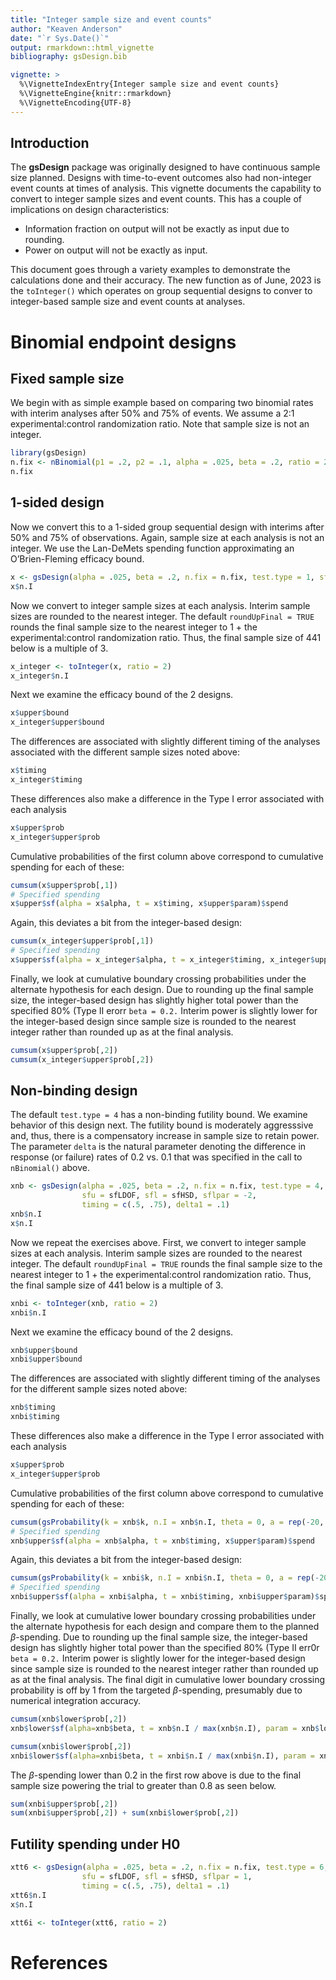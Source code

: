 ```yaml
---
title: "Integer sample size and event counts"
author: "Keaven Anderson"
date: "`r Sys.Date()`"
output: rmarkdown::html_vignette
bibliography: gsDesign.bib

vignette: >
  %\VignetteIndexEntry{Integer sample size and event counts}
  %\VignetteEngine{knitr::rmarkdown}
  %\VignetteEncoding{UTF-8}
---
```


## Introduction 

The **gsDesign** package was originally designed to have continuous sample size planned.
Designs with time-to-event outcomes also had non-integer event counts at times of analysis.
This vignette  documents the capability to convert to integer sample sizes and event counts.
This has a couple of implications on design characteristics:

- Information fraction on output will not be exactly as input due to rounding.
- Power on output will not be exactly as input.

This document goes through a variety examples to demonstrate the calculations done and their accuracy.
The new function as of June, 2023 is the `toInteger()` which operates on group sequential designs to conver to integer-based sample size and event counts at analyses.

# Binomial endpoint designs

## Fixed sample size

We begin with as simple example based on comparing two binomial rates with interim analyses after 50% and 75% of events. We assume a 2:1 experimental:control randomization ratio. Note that sample size is not an integer.

```r
library(gsDesign)
n.fix <- nBinomial(p1 = .2, p2 = .1, alpha = .025, beta = .2, ratio = 2)
n.fix
```

## 1-sided design

Now we convert this to a 1-sided group sequential design  with interims after 50% and 75% of observations. Again, sample size at each analysis is not an integer. We use the Lan-DeMets spending function approximating an O'Brien-Fleming efficacy bound.

```r
x <- gsDesign(alpha = .025, beta = .2, n.fix = n.fix, test.type = 1, sfu = sfLDOF, timing = c(.5, .75))
x$n.I
```
Now we convert to integer sample sizes at each analysis. Interim sample sizes are rounded to the nearest integer.
The default `roundUpFinal = TRUE` rounds the final sample size to the nearest integer to 1 + the experimental:control randomization ratio. Thus, the final sample size of 441 below is a multiple of 3.

```r
x_integer <- toInteger(x, ratio = 2)
x_integer$n.I
```

Next we examine the efficacy bound of the 2 designs.

```r
x$upper$bound
x_integer$upper$bound
```

The differences are associated with slightly different timing of the analyses associated with the different sample sizes noted above:

```r
x$timing
x_integer$timing
```

These differences also make a difference in the Type I error associated with each analysis

```r
x$upper$prob
x_integer$upper$prob
```

Cumulative probabilities of the first column above correspond to cumulative spending for each of these:

```r
cumsum(x$upper$prob[,1])
# Specified spending
x$upper$sf(alpha = x$alpha, t = x$timing, x$upper$param)$spend
```
Again, this deviates a bit from the integer-based design:

```r
cumsum(x_integer$upper$prob[,1])
# Specified spending
x$upper$sf(alpha = x_integer$alpha, t = x_integer$timing, x_integer$upper$param)$spend
```
Finally, we look at cumulative boundary crossing probabilities under the alternate hypothesis for each design.
Due to rounding up the final sample size, the integer-based design has slightly higher total power than the specified 80% (Type II erorr `beta = 0.2.`
Interim power is slightly lower for the integer-based design since sample size is rounded to the nearest integer rather than rounded up as at the final analysis.

```r
cumsum(x$upper$prob[,2])
cumsum(x_integer$upper$prob[,2])
```

## Non-binding design

The default `test.type = 4` has a non-binding futility bound. We examine behavior of this design next.
The futility bound is moderately aggresssive and, thus, there is a compensatory increase in sample size to retain power.
The parameter `delta` is the natural parameter denoting the difference in response (or failure) rates of 0.2 vs. 0.1 that was specified in the call to `nBinomial()` above.


```r
xnb <- gsDesign(alpha = .025, beta = .2, n.fix = n.fix, test.type = 4, 
                sfu = sfLDOF, sfl = sfHSD, sflpar = -2, 
                timing = c(.5, .75), delta1 = .1)
xnb$n.I
x$n.I
```

Now we repeat the exercises above.
First, we convert to integer sample sizes at each analysis. Interim sample sizes are rounded to the nearest integer.
The default `roundUpFinal = TRUE` rounds the final sample size to the nearest integer to 1 + the experimental:control randomization ratio. Thus, the final sample size of 441 below is a multiple of 3.

```r
xnbi <- toInteger(xnb, ratio = 2)
xnbi$n.I
```

Next we examine the efficacy bound of the 2 designs.

```r
xnb$upper$bound
xnbi$upper$bound
```

The differences are associated with slightly different timing of the analyses for the different sample sizes noted above:

```r
xnb$timing
xnbi$timing
```

These differences also make a difference in the Type I error associated with each analysis

```r
x$upper$prob
x_integer$upper$prob
```

Cumulative probabilities of the first column above correspond to cumulative spending for each of these:

```r
cumsum(gsProbability(k = xnb$k, n.I = xnb$n.I, theta = 0, a = rep(-20, xnb$k), b = xnb$upper$bound)$upper$prob)
# Specified spending
xnb$upper$sf(alpha = xnb$alpha, t = xnb$timing, x$upper$param)$spend
```
Again, this deviates a bit from the integer-based design:

```r
cumsum(gsProbability(k = xnbi$k, n.I = xnbi$n.I, theta = 0, a = rep(-20, xnbi$k), b = xnbi$upper$bound)$upper$prob)
# Specified spending
xnbi$upper$sf(alpha = xnbi$alpha, t = xnbi$timing, xnbi$upper$param)$spend
```
Finally, we look at cumulative lower boundary crossing probabilities under the alternate hypothesis for each design and compare them to the planned $\beta$-spending.
Due to rounding up the final sample size, the integer-based design has slightly higher total power than the specified 80% (Type II err0r `beta = 0.2.`
Interim power is slightly lower for the integer-based design since sample size is rounded to the nearest integer rather than rounded up as at the final analysis.
The final digit in cumulative lower boundary crossing probability is off by 1 from the targeted $\beta$-spending, presumably due to numerical integration accuracy.

```r
cumsum(xnb$lower$prob[,2])
xnb$lower$sf(alpha=xnb$beta, t = xnb$n.I / max(xnb$n.I), param = xnb$lower$param)$spend
```
```r
cumsum(xnbi$lower$prob[,2])
xnbi$lower$sf(alpha=xnbi$beta, t = xnbi$n.I / max(xnbi$n.I), param = xnbi$lower$param)$spend
```

The $\beta$-spending lower than 0.2 in the first row above is due to the final sample size powering the trial to greater than 0.8 as seen below.

```r
sum(xnbi$upper$prob[,2])
sum(xnbi$upper$prob[,2]) + sum(xnbi$lower$prob[,2])
```

## Futility spending under H0

```r
xtt6 <- gsDesign(alpha = .025, beta = .2, n.fix = n.fix, test.type = 6, 
                sfu = sfLDOF, sfl = sfHSD, sflpar = 1, 
                timing = c(.5, .75), delta1 = .1)
xtt6$n.I
x$n.I
```

```r
xtt6i <- toInteger(xtt6, ratio = 2)
```



# References
